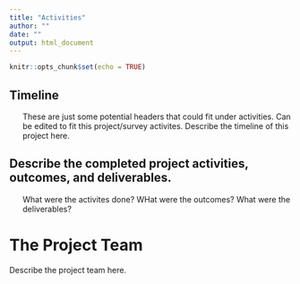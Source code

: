 ```yaml
---
title: "Activities"
author: ""
date: ""
output: html_document
---
```


```r
knitr::opts_chunk$set(echo = TRUE)
```




<div id="timeline" class="section level1">
<h1>Timeline</h1>
<ul>
These are just some potential headers that could fit under activities. Can be edited to fit this project/survey activites. Describe the timeline of this project here.
</ul>
</div>

<div id="describe-the-completed-project-activities-outcomes-and-deliverables." class="section level1">
<h1>Describe the completed project activities, outcomes, and deliverables.</h1>

<ul>
What were the activites done? WHat were the outcomes? What were the deliverables?
</ul>

</div>
<div id="the-project-team" class="section level1">
<h1>The Project Team</h1>
<ul>

</div>
Describe the project team here. 



</div>

